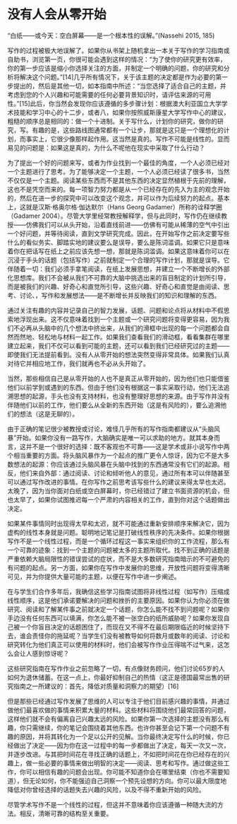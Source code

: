 # 没有人会从零开始 {#wind-7}

“白纸——或今天：空白屏幕——是一个根本性的误解。”(Nassehi 2015, 185)

写作的过程被极大地误解了。如果你从书架上随机拿出一本关于写作的学习指南或自助书，浏览第一页，你很可能会遇到这样的情况：“为了使你的研究更有效率，你的第一步应该是缩小你选择关注的方面，并制定一个明确的问题，你的研究和分析将解决这个问题。”\[14\]几乎所有情况下，关于该主题的决定都是作为必要的第一步提出的，然后是其他一切，如本指南中所述：“当您选择了适合自己的主题，并考虑到您的个人兴趣和可能需要的任何必要背景知识时，请评估来源的可用性。”\[15\]此后，你当然会发现你应该遵循的多步骤计划：根据澳大利亚国立大学学术技能和学习中心的十二步，或者八，如果你按照威斯康星大学写作中心的建议，粗糙的顺序总是相同的：做一个十进制。关于写什么，计划你的研究，做你的研究，写。有趣的是，这些路线图通常都有一个让步，那就是这只是一个理想化的计划，而事实上，它很少像那样起作用。这当然是真的。写作不可能是线性的。显而易见的问题是：如果这是真的，为什么不呢他在现实中采取了什么行动？

为了提出一个好的问题来写，或者为作业找到一个最佳的角度，一个人必须已经对一个主题进行了思考。为了能够决定一个主题，一个人必须已经读了很多书，当然不仅仅是一个主题。阅读某些东西而不是其他东西的决定显然植根于先前的理解，这也不是凭空而来的。每一项智力努力都是从一个已经存在的先入为主的观念开始的，然后在进一步的探究中可以改变这个观念，并可以作为后续努力的起点。基本上，这就是汉斯·格奥尔格·伽达默尔（Hans Georg Gadamer）所称的诠释学圈（Gadamer 2004）。尽管大学里经常教授解释学，但与此同时，写作仍在继续教授——仿佛我们可以从头开始，沿着直线前进——仿佛有可能从稀薄的空气中引出一个好问题，并等待阅读，直到文学研究完成。因此，在开始写作之前决定要写些什么的看似务实、脚踏实地的建议要么是误导，要么是陈词滥调。如果它只是意味着你在把话写在纸上之前应该先想一想，那就是陈词滥调。如果这意味着你可以在沉浸于手头的话题（包括写作）之前就制定一个合理的写作计划，那就是误导。它伴随着一切：我们必须手拿笔阅读，在纸上发展思想，并建立一个不断增长的外部化思想库。我们不会被从我们不可靠的大脑中挑选出来的盲目制定的计划所引导，而是被我们的兴趣、好奇心和直觉所引导，这些兴趣、好奇心和直觉是由阅读、思考、讨论、，写作和发展想法——是不断增长并反映我们的知识和理解的东西。

通过关注有趣的内容并记录自己的智力发展，话题、问题和论点将从材料中不假思索地浮现出来。这不仅意味着找到一个主题或一个研究问题将变得更容易，因为我们不必再从头脑中的几个想法中挤出来，从我们的滑框中出现的每一个问题都会自然而然地、轻松地与材料一起工作。如果我们查看我们的滑动框，看看集群在哪里建立起来，我们不仅可以看到可能的主题，还可以看到我们已经研究过的主题——即使我们无法提前看到。没有人从零开始的想法突然变得非常具体。如果我们认真对待它并相应地工作，我们就再也不必从头开始了。

当然，那些相信自己是从零开始的人也不是真正从零开始的，因为他们也只能借鉴他们以前学到或遇到的东西。但由于他们没有根据这一事实采取行动，他们无法追溯思想的起源，手头也没有支持材料，也没有整理好思想的来源。由于写作并没有伴随他们以前的工作，他们要么从全新的东西开始（这是有风险的），要么追溯他们的想法（这是无聊的）。

由于正确的笔记很少被教授或讨论，难怪几乎所有的写作指南都建议从“头脑风暴”开始。如果你没有一路写作，大脑确实是唯一可以求助的地方。就其本身而言，这并不是一个很好的选择：既不客观也不可靠——这是学术或非小说写作中两个相当重要的方面。将头脑风暴作为一个起点的推广更令人惊讶，因为它不是大多数想法的起源：你应该通过头脑风暴在头脑中找到的东西通常没有它们的起源。相反，他们来自外部：通过阅读、讨论和倾听他人的意见，通过所有本可以伴随甚至可以通过写作改进的事情。在你写作之前思考该写些什么的建议来得太早也太迟。太晚了，因为当你面对白纸或空白屏幕时，你已经错过了建立书面资源的机会，但也太早了，如果你试图推迟每一个严肃的内容相关的工作，直到你对这个话题做出决定。

如果某件事情同时出现得太早和太迟，就不可能通过重新安排顺序来解决它，因为虚构的线性本身就是问题。聪明地记笔记是打破线性秩序的先决条件。如果你根据写作不是一个线性过程，而是一个循环过程这一事实来组织你的工作流程，那么有一个可靠的迹象：找到一个主题的问题被太多的主题所取代。找不到正确的话题是严重依赖大脑局限性的错误尝试的症状，而不是大多数研究指南暗示的不可避免的有问题的起点。另一方面，如果你在写作中发展你的思维，开放性问题将变得清晰可见，并为你提供大量可能的主题，以便在写作中进一步阐述。
	
 
在与学生们合作多年后，我确信这些学习指南试图将非线性过程（如写作）压缩成线性顺序，这是他们承诺要解决的问题和挫折的主要原因。如果你认为你必须在做研究、阅读和了解某件事之前就决定一个话题，你怎么能不找不到问题呢？如果你手边没有任何东西可以填满，你怎么能不被一张空白的纸所威胁呢？如果你发现自己被一个你盲目决定的话题困住了，而现在又不得不在最后期限临近的时候坚持下去，谁会责怪你的拖延呢？当学生们没有被教导如何将数月或数年的阅读、讨论和研究转化为他们真正可以使用的材料时，他们会被写作作业压得喘不过气来，这怎么会让人感到惊讶呢？

这些研究指南在写作作业之前忽略了一切，有点像财务顾问，他们讨论65岁的人如何为退休储蓄。在这一点上，你最好抑制自己的热情（这正是德国最常出售的研究指南之一所建议的：首先，降低对质量和洞察力的期望）\[16\]

但是那些已经通过写作发展了思维的人可以专注于他们目前感兴趣的事情，并通过做他们最喜欢做的事情来积累大量的材料。这些材料将围绕他们最常回答的问题，这样他们就不会有偏离自己兴趣太远的风险。如果你第一次选择的主题没有那么有趣，你只需继续，你的笔记会围绕着其他东西。也许你甚至会记下第一个问题不有趣的原因，并将其转化为一个足以公开的见解。当你最终决定写什么的时候，你已经做出了决定——因为你在这一过程中的每一步都做出了决定，每天一次又一次，并逐步改进。与其把时间花在寻找正确的话题上，不如把时间花在你已经存在的兴趣上，做一些必要的事情来做出明智的决定——阅读、思考和写作。通过做这些工作，你可以相信有趣的问题会出现。你可能不知道你会在哪里结束（你也不需要知道），但无论如何，你不能强迫自己洞察一个预先设想的方向。你可以最大限度地降低对你曾经选择的话题失去兴趣的风险，以及不得不重新开始的风险。

尽管学术写作不是一个线性的过程，但这并不意味着你应该遵循一种随大流的方法。相反，清晰可靠的结构至关重要。
